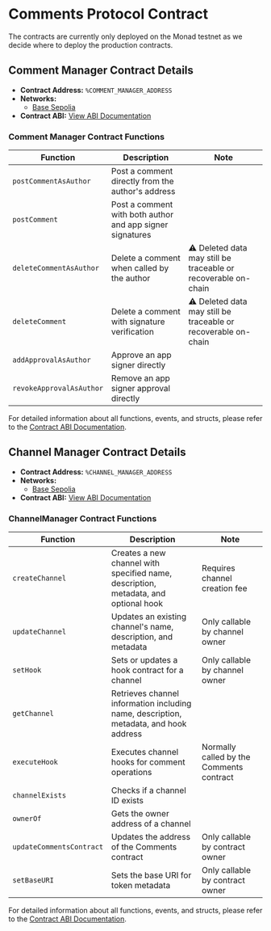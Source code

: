 # Comments Protocol Contract

The contracts are currently only deployed on the Monad testnet as we decide where to deploy the production contracts.

## Comment Manager Contract Details

- **Contract Address:** `%COMMENT_MANAGER_ADDRESS`
- **Networks:**
  - [Base Sepolia](https://sepolia.basescan.org/address/%COMMENT_MANAGER_ADDRESS)
- **Contract ABI:** [View ABI Documentation](/protocol-reference/CommentManager)

### Comment Manager Contract Functions

| Function                 | Description                                               | Note                                                           |
| ------------------------ | --------------------------------------------------------- | -------------------------------------------------------------- |
| `postCommentAsAuthor`    | Post a comment directly from the author's address         |                                                                |
| `postComment`            | Post a comment with both author and app signer signatures |                                                                |
| `deleteCommentAsAuthor`  | Delete a comment when called by the author                | ⚠️ Deleted data may still be traceable or recoverable on-chain |
| `deleteComment`          | Delete a comment with signature verification              | ⚠️ Deleted data may still be traceable or recoverable on-chain |
| `addApprovalAsAuthor`    | Approve an app signer directly                            |                                                                |
| `revokeApprovalAsAuthor` | Remove an app signer approval directly                    |                                                                |

For detailed information about all functions, events, and structs, please refer to the [Contract ABI Documentation](/protocol-reference/CommentManager).

## Channel Manager Contract Details

- **Contract Address:** `%CHANNEL_MANAGER_ADDRESS`
- **Networks:**
  - [Base Sepolia](https://sepolia.basescan.org/address/%CHANNEL_MANAGER_ADDRESS)
- **Contract ABI:** [View ABI Documentation](/protocol-reference/ChannelManager)

### ChannelManager Contract Functions

| Function                 | Description                                                                           | Note                                     |
| ------------------------ | ------------------------------------------------------------------------------------- | ---------------------------------------- |
| `createChannel`          | Creates a new channel with specified name, description, metadata, and optional hook   | Requires channel creation fee            |
| `updateChannel`          | Updates an existing channel's name, description, and metadata                         | Only callable by channel owner           |
| `setHook`                | Sets or updates a hook contract for a channel                                         | Only callable by channel owner           |
| `getChannel`             | Retrieves channel information including name, description, metadata, and hook address |                                          |
| `executeHook`            | Executes channel hooks for comment operations                                         | Normally called by the Comments contract |
| `channelExists`          | Checks if a channel ID exists                                                         |                                          |
| `ownerOf`                | Gets the owner address of a channel                                                   |                                          |
| `updateCommentsContract` | Updates the address of the Comments contract                                          | Only callable by contract owner          |
| `setBaseURI`             | Sets the base URI for token metadata                                                  | Only callable by contract owner          |

For detailed information about all functions, events, and structs, please refer to the [Contract ABI Documentation](/protocol-reference/ChannelManager).
